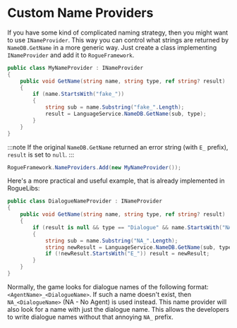 # Custom Name Providers


If you have some kind of complicated naming strategy, then you might want to use `INameProvider`. This way you can control what strings are returned by `NameDB.GetName` in a more generic way. Just create a class implementing `INameProvider` and add it to `RogueFramework`.

```csharp title="MyNameProvider.cs"
public class MyNameProvider : INameProvider
{
    public void GetName(string name, string type, ref string? result)
    {
        if (name.StartsWith("fake_"))
        {
            string sub = name.Substring("fake_".Length);
            result = LanguageService.NameDB.GetName(sub, type);
        }
    }
}
```

:::note
If the original `NameDB.GetName` returned an error string (with `E_` prefix), `result` is set to `null`.
:::

```csharp
RogueFramework.NameProviders.Add(new MyNameProvider());
```

Here's a more practical and useful example, that is already implemented in RogueLibs:

```csharp
public class DialogueNameProvider : INameProvider
{
	public void GetName(string name, string type, ref string? result)
	{
		if (result is null && type == "Dialogue" && name.StartsWith("NA_"))
		{
			string sub = name.Substring("NA_".Length);
			string newResult = LanguageService.NameDB.GetName(sub, type);
			if (!newResult.StartsWith("E_")) result = newResult;
		}
	}
}
```

Normally, the game looks for dialogue names of the following format: `<AgentName>_<DialogueName>`. If such a name doesn't exist, then `NA_<DialogueName>` (NA - No Agent) is used instead. This name provider will also look for a name with just the dialogue name. This allows the developers to write dialogue names without that annoying `NA_` prefix.
